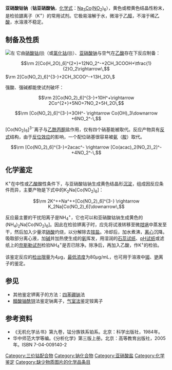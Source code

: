 {{Chembox
|ImageFile1=Sodium cobaltinitrite.png
|ImageFile2=Sodium cobaltinitrite powder.jpg
|IUPACName=
|IUPACNameZh = 六硝基合钴(III)酸钠
|OtherNames=
|Section1={{Chembox Identifiers
|  CASNo=
|  PubChem=    16211641
|  SMILES=N(=O)[O-].N(=O)[O-].N(=O)[O-].N(=O)[O-].N(=O)[O-].N(=O)[O-].[Na+].[Na+].[Na+].[Co]
  }}
|Section2={{Chembox Properties
|  Co = 1 | N = 6 | Na = 3 | O = 12
|  Appearance=黄色或橙黄色结晶性粉末
|  Density=
|  MeltingPt=
|  BoilingPt=
|  Solubility=极易溶于水
  }}
|Section3={{Chembox Hazards
|  ExternalMSDS = [http://www.jtbaker.com/msds/englishhtml/s3434.htm JT Baker MSDS]
|  FlashPt=
|  Autoignition=
  }}
}}
'''亚硝酸钴钠'''（'''钴亚硝酸钠'''，[[化学式|化学式]]：[[钠|Na]]<sub>3</sub>[[钴|Co]]([[氮|N]][[氧|O]]<sub>2</sub>)<sub>6</sub>），黄色或橙黄色结晶性粉末，是检验[[钾|钾]]离子（K<sup>+</sup>）的常用试剂。它极易溶解于水，微溶于[[乙醇|乙醇]]，不溶于稀[[乙酸|乙酸]]，水溶液不稳定。

== 制备及性质 ==
[[File:Sodium_cobaltinitrite_solution.jpg|左]]
它由[[硝酸钴(II)|硝酸钴(II)]]（或[[氯化钴(II)|氯化钴(II)]]）、[[亚硝酸钠|亚硝酸钠]]与空气在[[乙酸|乙酸]]存在下反应制备：
:<math>\rm 2[Co(H_2O)_6]^{2+}+12NO_2^-+2CH_3COOH+\tfrac{1}{2}O_2\rightarrow\,</math><math>\rm 2[Co(NO_2)_6]^{3-}+2CH_3COO^-+13H_2O\,</math>

强酸、强碱都能使试剂破坏：
:<math>\rm 2[Co(NO_2)_6]^{3-}+10H^+\rightarrow 2Co^{2+}+5NO+7NO_2+5H_2O\,</math>
:<math>\rm [Co(NO_2)_6]^{3-}+3OH^- \rightarrow Co(OH)_3\downarrow +6NO_2^-\,</math>

[Co(NO<sub>2</sub>)<sub>6</sub>]<sup>3−</sup>离子与[[乙酰丙酮|乙酰丙酮]]盐作用，仅有四个硝基能被取代。反应产物具有[[反式|反式]]结构，由于[[反位效应|反位效应]]的影响，一个配位硝基很容易被[[氨|氨]]（[[胺|胺]]）取代。
:<math>\rm [Co(NO_2)_6]^{3-}+2acac^- \rightarrow [Co(acac)_2(NO_2)_2]^-+4NO_2^-\,</math>

== 化学鉴定 ==
K<sup>+</sup>在中性或[[乙酸|乙酸]]酸性条件下，与亚硝酸钴钠生成黄色结晶形[[沉淀|沉淀]]，组成因反应条件而异，主要产物是下式中的K<sub>2</sub>Na[Co(NO<sub>2</sub>)<sub>6</sub>]：
:<math>\rm 2K^++Na^++[Co(NO_2)_6]^{3-} \rightarrow K_2Na[Co(NO_2)_6]\downarrow\,</math>

反应最主要的干扰阳离子是NH<sub>4</sub><sup>+</sup>，它也可以和亚硝酸钴钠生成黄色的(NH<sub>4</sub>)<sub>2</sub>Na[Co(NO<sub>2</sub>)<sub>6</sub>]。因此在检验钾离子时，应先将试液转移至微[[坩埚|坩埚]]中蒸发至干，然后加入少量浓[[硝酸|硝酸]]灼烧，以分解除去[[铵盐|铵盐]]。冷却后，加水煮沸，[[离心机|离心]]沉降。吸取部分离心液，加[[碱|碱]]并加热使生成的[[氨|氨]]挥发，用湿润的[[石蕊试纸|石蕊试纸]]、[[pH试纸|pH试纸]]或滤纸上的[[奈斯勒试剂|奈斯勒试剂]]检验NH<sub>4</sub><sup>+</sup>是否已除净。除净后，再加入乙酸，作K<sup>+</sup>的检验。

该鉴定反应的[[检出限量|检出限量]]为4''μ''g，[[最低浓度|最低浓度]]为80''μ''g/mL，也可用于溶液中[[铷|铷]]、[[铯|铯]]离子的鉴定。

== 参见 ==
* 其他鉴定钾离子的方法：[[四苯硼钠|四苯硼钠]]法
* [[醋酸铀酰锌|醋酸铀酰锌]]法鉴定钠离子，[[气室法|气室法]]鉴定铵离子

== 参考资料 ==
<div class="references-small">
* 《无机化学丛书》第九卷，锰分族铁系铂系。北京：科学出版社，1984年。
* 华中师范大学等编。《分析化学》第三版上册。北京：高等教育出版社，2005年。ISBN 7-04-009140-2
</div>

[[Category:三价钴配合物|Category:三价钴配合物]]

[[Category:钠化合物|Category:钠化合物]]
[[Category:亚硝酸盐|Category:亚硝酸盐]]
[[Category:化学鉴定|Category:化学鉴定]]
[[Category:缺少物质图片的化学品条目|Category:缺少物质图片的化学品条目]]